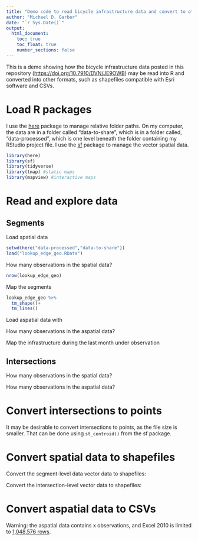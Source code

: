 ```yaml
---
title: "Demo code to read bicycle infrastructure data and convert to other formats"
author: "Michael D. Garber"
date: "`r Sys.Date()`"
output:
  html_document:
    toc: true
    toc_float: true
    number_sections: false
---
```


This is a demo showing how the bicycle infrastructure data posted in this repository (<https://doi.org/10.7910/DVN/JE9OWB>) may be read into R and converted into other formats, such as shapefiles compatible with Esri software and CSVs.

# Load R packages

I use the [here](https://github.com/jennybc/here_here) package to manage relative folder paths. On my computer, the data are in a folder called "data-to-share", which is in a folder called, "data-processed", which is one level beneath the folder containing my RStudio project file. I use the [sf](https://r-spatial.github.io/sf/) package to manage the vector spatial data.

```r
library(here)
library(sf)
library(tidyverse)
library(tmap) #static maps
library(mapview) #interactive maps
```

# Read and explore data

## Segments

Load spatial data

```r
setwd(here("data-processed","data-to-share"))
load("lookup_edge_geo.RData")

```

How many observations in the spatial data?

```r
nrow(lookup_edge_geo)
```

Map the segments

```r
lookup_edge_geo %>% 
  tm_shape()+
  tm_lines()
```

Load aspatial data with

How many observations in the aspatial data?

Map the infrastructure during the last month under observation

## Intersections

How many observations in the spatial data?

How many observations in the aspatial data?

# Convert intersections to points

It may be desirable to convert intersections to points, as the file size is smaller. That can be done using `st_centroid()` from the sf package.

# Convert spatial data to shapefiles

Convert the segment-level data vector data to shapefiles:

Convert the intersection-level vector data to shapefiles:

# Convert aspatial data to CSVs

Warning: the aspatial data contains x observations, and Excel 2010 is limited to [1,048,576 rows](https://support.microsoft.com/en-au/office/excel-specifications-and-limits-1672b34d-7043-467e-8e27-269d656771c3).
